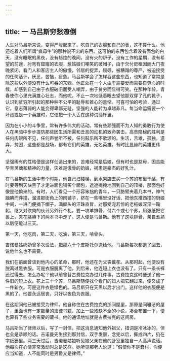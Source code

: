 ```yaml
---
---
---
```

title: 一 马吕斯穷愁潦倒
---




人生对马吕斯来说，变得严峻起来了。吃自己的衣服和自己的表，这不算什么。他还吃着人们所谓“疯母牛”的那种说不出的东西。这可怕的东西包含着没有面包的白天，没有睡眠的黑夜，没有蜡烛的晚间，没有火的炉子，没有工作的星期，没有希望的前途，肘弯有窟窿的衣服，惹姑娘们嘲笑的破帽子，由于欠付房租因而大门夜晚紧闭，看门人和客店主人的傲慢，邻居的捉弄，屈辱，被糟蹋的尊严，被迫接受的任何活计，厌恶，苦恼，疲惫。马吕斯学会了怎样吞这些东西，也知道了常常是除这些以外便没有什么可吞的东西。他正处在一个人由于需要爱而需要自尊心的时候，却感到自己由于衣服破旧而受人嘲弄，由于贫穷而显得可笑。在那种年龄，青春使你心里充满雄心壮志，而他呢，不止一次地低着眼去望他那双穿了孔的靴子，认识到贫穷所引起的那种种不公平的耻辱和锥心的羞惭。可喜可怕的考验，通过它，意志薄弱的人能变得卑鄙无耻，坚强的人能转为卓越非凡。每当命运需要一个坏蛋或是一个英雄时，它便把一个人丢在这种试验杯里。

因为在小小的斗争里，常有许多伟大的活动。常有些顽强而不为人知的勇敢行为使人在黑暗中步步提防那些因生活所需和丑恶的动机的致命袭击。高贵隐秘的胜利是任何肉眼所不见，任何声誉所不被，任何鼓乐所不歌颂的。生活，苦难，孤独，遗弃，贫困，这些都是战场，都有它们的英雄，无名英雄，有时比显赫的英雄更伟大。

坚强稀有的性格便是这样创造出来的，苦难经常是后娘，但有时也是慈母，困苦能孕育灵魂和精神的力量，灾难是傲骨的奶娘，祸患是豪杰的好乳汁。

在马吕斯的生活中有个时期，他自己扫楼梯，到水果店去买一个苏的布里干酪，有时要等到天快黑了才走进面包铺买个面包，遮遮掩掩地回到自己的顶楼，那面包好像是他偷来的。有时，人们看见一个形容笨拙的青年，一只胳臂夹着几本书，神气腼腆而莽撞，溜进那街角上的肉铺子，挤在一些嘴里没好话、把他东推西撞的厨娘中间，一进门便摘下帽子，满额头的汗珠直冒，对那受宠若惊的老板娘深深一鞠躬，继又对砍肉的伙计另外行个礼，要一块羊排骨，付六个或七个苏，用张纸把它裹上，夹在胳膊下的两本书中走了。这人便是马吕斯。他有了这块排骨，亲自煮熟以后便能过三天。

第一天，他吃肉，第二天，吃油，第三天，啃骨头。

吉诺曼姑奶奶曾多次设法，把那六十个皮斯托尔送给他。马吕斯每次都退了回去，说他什么也不需要。

我们在前面曾谈到他内心的革命，那时，他还在为父丧戴孝。从那时起，他便没有脱离过黑衣服。可是衣服脱离了他。到后来，他连短上衣也没有了。只有一条长裤还过得去。怎么办呢？他以前曾替古费拉克办过几件事，古费拉克这时便送了他一件旧的短上衣。花上三十个苏，马吕斯随便找个看门的妇人把它翻过来，便又成了一件新衣。可是这件衣是绿色的。马吕斯只在天黑以后才出门。这样他的衣服便是黑的了。他要永远居丧，只好以夜色为丧服。

在这期间他已被接受为律师。他自称住在古费拉克的那间屋里，那原是间雅洁的屋子，里面也有一定数量的法律书籍，加上一些残缺不全的小说，凑合布置一下，便也算有了些业务需要的藏书。他的通讯地址就是古费拉克的这间房。

马吕斯当了律师以后，写了一封信，把这消息通知他外祖父，措词是冷冰冰的，但也全是恭顺的话。吉诺曼先生接到那封信，双手发颤，念完以后，撕成四片，扔在字纸篓里。两三天过后，吉诺曼姑娘听见她父亲在他的卧室里独自一人高声说话。他每次在心情非常激动时总是这样。她听见那老人说道：“假使你不是蠢材，你便应当知道，人不能同时是男爵又是律师。”
